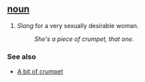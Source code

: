 == [[noun]] ==
#''Slang'' for a very sexually desirable woman.
#:''She's a piece of crumpet, that one''.

=== See also === 
*[[A bit of crumpet]]